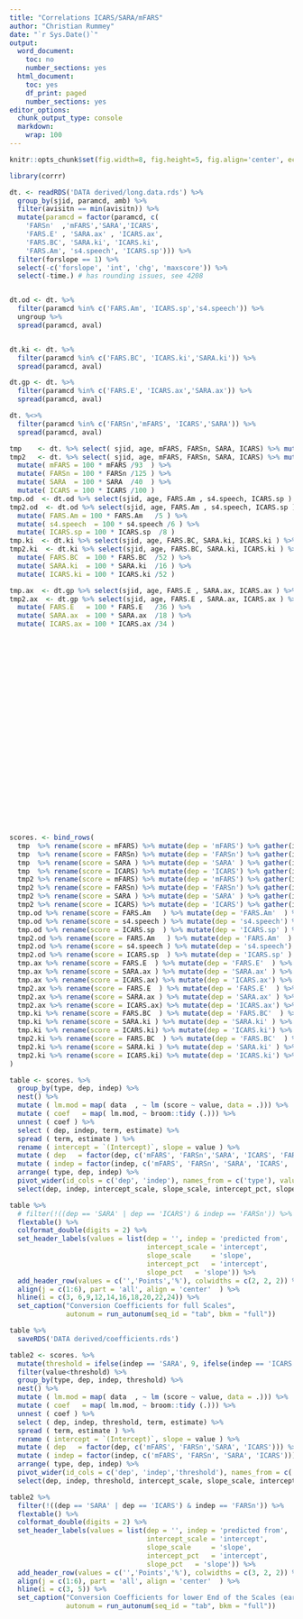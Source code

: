 ```yaml
---
title: "Correlations ICARS/SARA/mFARS"
author: "Christian Rummey"
date: "`r Sys.Date()`"
output:
  word_document:
    toc: no
    number_sections: yes
  html_document:
    toc: yes
    df_print: paged
    number_sections: yes
editor_options:
  chunk_output_type: console
  markdown:
    wrap: 100
---
```


```r
knitr::opts_chunk$set(fig.width=8, fig.height=5, fig.align='center', echo=F, warning=F, message=F, cache=F)

library(corrr)
```

```r

dt. <- readRDS('DATA derived/long.data.rds') %>%
  group_by(sjid, paramcd, amb) %>% 
  filter(avisitn == min(avisitn)) %>% 
  mutate(paramcd = factor(paramcd, c(
    'FARSn'  ,'mFARS','SARA','ICARS',
    'FARS.E' , 'SARA.ax' , 'ICARS.ax',
    'FARS.BC', 'SARA.ki', 'ICARS.ki', 
    'FARS.Am', 's4.speech', 'ICARS.sp'))) %>% 
  filter(forslope == 1) %>% 
  select(-c('forslope', 'int', 'chg', 'maxscore')) %>% 
  select(-time.) # has rounding issues, see 4208


dt.od <- dt. %>% 
  filter(paramcd %in% c('FARS.Am', 'ICARS.sp','s4.speech')) %>% 
  ungroup %>% 
  spread(paramcd, aval)


dt.ki <- dt. %>% 
  filter(paramcd %in% c('FARS.BC', 'ICARS.ki','SARA.ki')) %>% 
  spread(paramcd, aval)

dt.gp <- dt. %>% 
  filter(paramcd %in% c('FARS.E', 'ICARS.ax','SARA.ax')) %>% 
  spread(paramcd, aval)

dt. %<>% 
  filter(paramcd %in% c('FARSn','mFARS', 'ICARS','SARA')) %>% 
  spread(paramcd, aval)

```

```r
tmp    <- dt. %>% select( sjid, age, mFARS, FARSn, SARA, ICARS) %>% mutate( type = 'scale' )
tmp2   <- dt. %>% select( sjid, age, mFARS, FARSn, SARA, ICARS) %>% mutate( type = 'pct'   ) %>% 
  mutate( mFARS = 100 * mFARS /93  ) %>% 
  mutate( FARSn = 100 * FARSn /125 ) %>% 
  mutate( SARA  = 100 * SARA  /40  ) %>% 
  mutate( ICARS = 100 * ICARS /100 )
tmp.od  <- dt.od %>% select(sjid, age, FARS.Am , s4.speech, ICARS.sp ) %>% mutate(type = 'scale')
tmp2.od  <- dt.od %>% select(sjid, age, FARS.Am , s4.speech, ICARS.sp ) %>% mutate(type = 'pct') %>% 
  mutate( FARS.Am = 100 * FARS.Am   /5 ) %>% 
  mutate( s4.speech  = 100 * s4.speech /6 ) %>% 
  mutate( ICARS.sp = 100 * ICARS.sp  /8 )
tmp.ki  <- dt.ki %>% select(sjid, age, FARS.BC, SARA.ki, ICARS.ki ) %>% mutate(type = 'scale')
tmp2.ki  <- dt.ki %>% select(sjid, age, FARS.BC, SARA.ki, ICARS.ki ) %>% mutate(type = 'pct'  ) %>% 
  mutate( FARS.BC  = 100 * FARS.BC  /52 ) %>% 
  mutate( SARA.ki  = 100 * SARA.ki  /16 ) %>% 
  mutate( ICARS.ki = 100 * ICARS.ki /52 )

tmp.ax  <- dt.gp %>% select(sjid, age, FARS.E , SARA.ax, ICARS.ax ) %>% mutate(type = 'scale')
tmp2.ax  <- dt.gp %>% select(sjid, age, FARS.E , SARA.ax, ICARS.ax ) %>% mutate(type = 'pct'  ) %>% 
  mutate( FARS.E   = 100 * FARS.E   /36 ) %>% 
  mutate( SARA.ax  = 100 * SARA.ax  /18 ) %>% 
  mutate( ICARS.ax = 100 * ICARS.ax /34 )

																																												  

											 

		   

																																   
																																		
																											  
																					

																																					 
																				
																		   



	  
																					   
																						  
									 
									 
								

scores. <- bind_rows(
  tmp  %>% rename(score = mFARS) %>% mutate(dep = 'mFARS') %>% gather(indep, value, SARA, ICARS, FARSn),
  tmp  %>% rename(score = FARSn) %>% mutate(dep = 'FARSn') %>% gather(indep, value, SARA, ICARS, mFARS),
  tmp  %>% rename(score = SARA ) %>% mutate(dep = 'SARA' ) %>% gather(indep, value, mFARS, ICARS, FARSn),
  tmp  %>% rename(score = ICARS) %>% mutate(dep = 'ICARS') %>% gather(indep, value, mFARS, SARA, FARSn),
  tmp2 %>% rename(score = mFARS) %>% mutate(dep = 'mFARS') %>% gather(indep, value, SARA, ICARS, FARSn),
  tmp2 %>% rename(score = FARSn) %>% mutate(dep = 'FARSn') %>% gather(indep, value, SARA, ICARS, mFARS),
  tmp2 %>% rename(score = SARA ) %>% mutate(dep = 'SARA' ) %>% gather(indep, value, mFARS, ICARS, FARSn),
  tmp2 %>% rename(score = ICARS) %>% mutate(dep = 'ICARS') %>% gather(indep, value, mFARS, SARA, FARSn),
  tmp.od %>% rename(score = FARS.Am   ) %>% mutate(dep = 'FARS.Am'  ) %>% gather(indep, value, s4.speech, ICARS.sp),
  tmp.od %>% rename(score = s4.speech ) %>% mutate(dep = 's4.speech') %>% gather(indep, value, FARS.Am , ICARS.sp),
  tmp.od %>% rename(score = ICARS.sp  ) %>% mutate(dep = 'ICARS.sp' ) %>% gather(indep, value, s4.speech , FARS.Am),
  tmp2.od %>% rename(score = FARS.Am   ) %>% mutate(dep = 'FARS.Am'  ) %>% gather(indep, value, s4.speech, ICARS.sp),
  tmp2.od %>% rename(score = s4.speech ) %>% mutate(dep = 's4.speech') %>% gather(indep, value, FARS.Am , ICARS.sp),
  tmp2.od %>% rename(score = ICARS.sp  ) %>% mutate(dep = 'ICARS.sp' ) %>% gather(indep, value, s4.speech , FARS.Am),
  tmp.ax %>% rename(score = FARS.E  ) %>% mutate(dep = 'FARS.E'  ) %>% gather(indep, value, SARA.ax, ICARS.ax),
  tmp.ax %>% rename(score = SARA.ax ) %>% mutate(dep = 'SARA.ax' ) %>% gather(indep, value, FARS.E , ICARS.ax),
  tmp.ax %>% rename(score = ICARS.ax) %>% mutate(dep = 'ICARS.ax') %>% gather(indep, value, SARA.ax , FARS.E),
  tmp2.ax %>% rename(score = FARS.E  ) %>% mutate(dep = 'FARS.E'  ) %>% gather(indep, value, SARA.ax, ICARS.ax),
  tmp2.ax %>% rename(score = SARA.ax ) %>% mutate(dep = 'SARA.ax' ) %>% gather(indep, value, FARS.E , ICARS.ax),
  tmp2.ax %>% rename(score = ICARS.ax) %>% mutate(dep = 'ICARS.ax') %>% gather(indep, value, SARA.ax , FARS.E),
  tmp.ki %>% rename(score = FARS.BC  ) %>% mutate(dep = 'FARS.BC'  ) %>% gather(indep, value, SARA.ki, ICARS.ki),
  tmp.ki %>% rename(score = SARA.ki ) %>% mutate(dep = 'SARA.ki' ) %>% gather(indep, value, FARS.BC , ICARS.ki),
  tmp.ki %>% rename(score = ICARS.ki) %>% mutate(dep = 'ICARS.ki') %>% gather(indep, value, SARA.ki , FARS.BC),
  tmp2.ki %>% rename(score = FARS.BC  ) %>% mutate(dep = 'FARS.BC'  ) %>% gather(indep, value, SARA.ki, ICARS.ki),
  tmp2.ki %>% rename(score = SARA.ki ) %>% mutate(dep = 'SARA.ki' ) %>% gather(indep, value, FARS.BC , ICARS.ki),
  tmp2.ki %>% rename(score = ICARS.ki) %>% mutate(dep = 'ICARS.ki') %>% gather(indep, value, SARA.ki , FARS.BC)
) 

table <- scores. %>% 
  group_by(type, dep, indep) %>% 
  nest() %>% 
  mutate ( lm.mod = map( data  , ~ lm (score ~ value, data = .))) %>% 
  mutate ( coef   = map( lm.mod, ~ broom::tidy (.))) %>% 
  unnest ( coef ) %>% 
  select ( dep, indep, term, estimate) %>% 
  spread ( term, estimate ) %>% 
  rename ( intercept = `(Intercept)`, slope = value ) %>% 
  mutate ( dep   = factor(dep, c('mFARS', 'FARSn','SARA', 'ICARS', 'FARS.E', 'SARA.ax', 'ICARS.ax', 'FARS.BC', 'SARA.ki', 'ICARS.ki', 'FARS.Am', 's4.speech', 'ICARS.sp'))) %>% 
  mutate ( indep = factor(indep, c('mFARS', 'FARSn', 'SARA', 'ICARS', 'FARS.E', 'SARA.ax', 'ICARS.ax', 'FARS.BC', 'SARA.ki', 'ICARS.ki', 'FARS.Am', 's4.speech', 'ICARS.sp'))) %>% 
  arrange( type, dep, indep) %>% 
  pivot_wider(id_cols = c('dep', 'indep'), names_from = c('type'), values_from = c('intercept', 'slope') ) %>% 
  select(dep, indep, intercept_scale, slope_scale, intercept_pct, slope_pct) 

table %>%
  # filter(!((dep == 'SARA' | dep == 'ICARS') & indep == 'FARSn')) %>% 
  flextable() %>% 
  colformat_double(digits = 2) %>% 
  set_header_labels(values = list(dep = '', indep = 'predicted from', 
                                  intercept_scale = 'intercept',
                                  slope_scale     = 'slope',
                                  intercept_pct   = 'intercept',
                                  slope_pct   = 'slope')) %>% 
  add_header_row(values = c('','Points','%'), colwidths = c(2, 2, 2)) %>% 
  align(j = c(1:6), part = 'all', align = 'center'  ) %>% 
  hline(i = c(3, 6,9,12,14,16,18,20,22,24)) %>% 
  set_caption("Conversion Coefficients for full Scales",
              autonum = run_autonum(seq_id = "tab", bkm = "full"))

table %>% 
  saveRDS('DATA derived/coefficients.rds')

```

```r

table2 <- scores. %>% 
  mutate(threshold = ifelse(indep == 'SARA', 9, ifelse(indep == 'ICARS', 23, ifelse(indep == 'mFARS', 21, ifelse(indep == 'FARSn', 24, NA))))) %>% 
  filter(value<threshold) %>% 
  group_by(type, dep, indep, threshold) %>% 
  nest() %>% 
  mutate ( lm.mod = map( data  , ~ lm (score ~ value, data = .))) %>% 
  mutate ( coef   = map( lm.mod, ~ broom::tidy (.))) %>% 
  unnest ( coef ) %>% 
  select ( dep, indep, threshold, term, estimate) %>% 
  spread ( term, estimate ) %>% 
  rename ( intercept = `(Intercept)`, slope = value ) %>% 
  mutate ( dep   = factor(dep, c('mFARS', 'FARSn','SARA', 'ICARS'))) %>% 
  mutate ( indep = factor(indep, c('mFARS', 'FARSn', 'SARA', 'ICARS'))) %>% 
  arrange( type, dep, indep) %>% 
  pivot_wider(id_cols = c('dep', 'indep','threshold'), names_from = c('type'), values_from = c('intercept', 'slope') ) %>% 
  select(dep, indep, threshold, intercept_scale, slope_scale, intercept_pct, slope_pct) 

table2 %>%
  filter(!((dep == 'SARA' | dep == 'ICARS') & indep == 'FARSn')) %>% 
  flextable() %>% 
  colformat_double(digits = 2) %>% 
  set_header_labels(values = list(dep = '', indep = 'predicted from', 
                                  intercept_scale = 'intercept',
                                  slope_scale     = 'slope',
                                  intercept_pct   = 'intercept',
                                  slope_pct   = 'slope')) %>% 
  add_header_row(values = c('','Points','%'), colwidths = c(3, 2, 2)) %>% 
  align(j = c(1:6), part = 'all', align = 'center'  ) %>% 
  hline(i = c(3, 5)) %>% 
  set_caption("Conversion Coefficients for lower End of the Scales (early patients)",
              autonum = run_autonum(seq_id = "tab", bkm = "full"))
```
